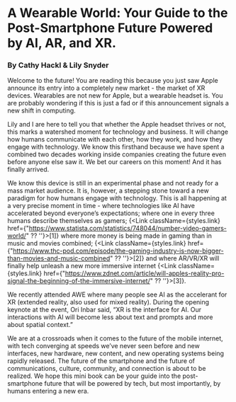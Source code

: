 
# A Wearable World: Your Guide to the Post-Smartphone Future Powered by AI, AR, and XR. 
### By Cathy Hackl & Lily Snyder

Welcome to the future! You are reading this because you just saw Apple announce its entry into a completely new market - the market of XR devices. Wearables are not new for Apple, but a wearable headset is. You are probably wondering if this is just a fad or if this announcement signals a new shift in computing. 

Lily and I are here to tell you that whether the Apple headset thrives or not, this marks a watershed moment for technology and business. It will change how humans communicate with each other, how they work, and how they engage with technology. We know this firsthand because we have spent a combined two decades working inside companies creating the future even before anyone else saw it. We bet our careers on this moment! And it has finally arrived.  
  
We know this device is still in an experimental phase and not ready for a mass market audience. It is, however, a stepping stone toward a new paradigm for how humans engage with technology. This is all happening at a very precise moment in time - where technologies like AI have accelerated beyond everyone’s expectations; where one in every three humans describe themselves as gamers; {<Link className={styles.link} href={"https://www.statista.com/statistics/748044/number-video-gamers-world/" ?? ''}>[1]</Link>} where more money is being made in gaming than in music and movies combined; {<Link className={styles.link} href={"https://www.thc-pod.com/episode/the-gaming-industry-is-now-bigger-than-movies-and-music-combined" ?? ''}>[2]</Link>} and where AR/VR/XR will finally help unleash a new more immersive internet {<Link className={styles.link} href={"https://www.zdnet.com/article/will-apples-reality-pro-signal-the-beginning-of-the-immersive-internet/" ?? ''}>[3]</Link>}. 

We recently attended AWE where many people see AI as the accelerant for XR (extended reality, also used for mixed reality). During the opening keynote at the event, Ori Inbar said, “XR is the interface for AI. Our interactions with AI will become less about text and prompts and more about spatial context.”

We are at a crossroads when it comes to the future of the mobile internet, with tech converging at speeds we’ve never seen before and new interfaces, new hardware, new content, and new operating systems being rapidly released. The future of the smartphone and the future of communications, culture, community, and connection is about to be realized. We hope this mini book can be your guide into the post-smartphone future that will be powered by tech, but most importantly, by humans entering a new era. 
